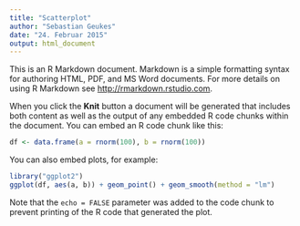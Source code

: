 ```yaml
---
title: "Scatterplot"
author: "Sebastian Geukes"
date: "24. Februar 2015"
output: html_document
---
```


This is an R Markdown document. Markdown is a simple formatting syntax for authoring HTML, PDF, and MS Word documents. For more details on using R Markdown see <http://rmarkdown.rstudio.com>.

When you click the **Knit** button a document will be generated that includes both content as well as the output of any embedded R code chunks within the document. You can embed an R code chunk like this:

```r
df <- data.frame(a = rnorm(100), b = rnorm(100))
```

You can also embed plots, for example:

```r
library("ggplot2")
ggplot(df, aes(a, b)) + geom_point() + geom_smooth(method = "lm")
```

Note that the `echo = FALSE` parameter was added to the code chunk to prevent printing of the R code that generated the plot.
